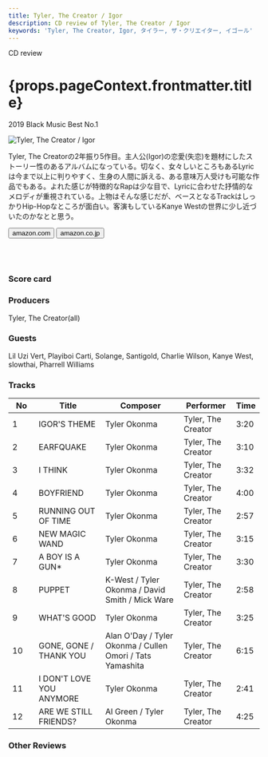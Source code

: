 ```yaml
---
title: Tyler, The Creator / Igor
description: CD review of Tyler, The Creator / Igor
keywords: 'Tyler, The Creator, Igor, タイラー, ザ・クリエイター, イゴール'
---
```





<p className="largeP">CD review</p>
<h1 className="h1--no--margin">{props.pageContext.frontmatter.title}</h1>
<p className="largeP"><Link to="/best50/2019/">2019 Black Music Best No.1</Link></p>

<Row  className="image-card-group">
	<Column colMd={"3"} colLg={"4"} noGutterMdLeft="">
       <ImageCard>

![Tyler, The Creator / Igor](../../images/cd/tyler4L.jpg) 

</ImageCard>
	</Column>
	<Column colMd={"4"} colLg={"8"} noGutterMdLeft="">
	<p>
	Tyler, The Creatorの2年振り5作目。主人公(Igor)の恋愛(失恋)を題材にしたストーリー性のあるアルバムになっている。切なく、女々しいところもあるLyricは今まで以上に判りやすく、生身の人間に訴える、ある意味万人受けも可能な作品でもある。よれた感じが特徴的なRapは少な目で、Lyricに合わせた抒情的なメロディが重視されている。上物はそんな感じだが、ベースとなるTrackはしっかりHip-Hopなところが面白い。客演もしているKanye Westの世界に少し近づいたのかなとと思う。
	</p>
	<div>
	  <Button href="https://amzn.to/2ZUcrUO" kind="primary" size="small" renderIcon={ArrowUpRight24}>
      amazon.com
    </Button>
    <Button href="https://amzn.to/3gCXIDn" kind="secondary" size="small" renderIcon={ArrowUpRight24}>
      amazon.co.jp
    </Button>
	</div>
	<a style="display:inline-block;overflow:hidden;background:url(https://linkmaker.itunes.apple.com/ja-jp/lockup.svg?releaseDate=2019-05-17&kind=album&bubble=apple_music&style=mono-black) no-repeat;width:180px;height:45px;" href="https://geo.music.apple.com/jp/album/igor/1463409338?mt=1&app=music&ls=1&at=11lcug"></a>
	<a style="display:inline-block;overflow:hidden;background:url(https://linkmaker.itunes.apple.com/ja-jp/badge-lrg.svg?releaseDate=2019-05-17T00:00:00Z&kind=album&bubble=itunes_music) no-repeat;width:140px;height:45px;" href="https://geo.music.apple.com/jp/album/igor/1463409338?app=itunes&at=11lcug"></a>
	</Column>
</Row>
<Row >
	<Column colMd={"4"} colLg={"4"} noGutterMdLeft="">
<div>
    <h3>Score card</h3>
	<SliderJS1 value="3" />
    <SliderJS2 value="1" />
	<SliderJS3 value="1" />
    <SliderJS4 value="9" />
</div>
</Column>
<Column colMd={"8"} colLg={"8"} noGutterMdLeft="">
<div>
<h3>Producers</h3>
<p>Tyler, The Creator(all)
</p>
<h3>Guests</h3>
<p>Lil Uzi Vert, Playiboi Carti, Solange, Santigold, Charlie Wilson, Kanye West, slowthai, Pharrell Williams
</p>
</div>
</Column>
</Row>

<h3>Tracks</h3>

| No  |	Title	                 | Composer  		                                         |	Performer         |	Time |
| --- |	------------------------ | --------------------------------------------------------- | ------------------ |	---- |
| 1   |	IGOR'S THEME	         | Tyler Okonma	                                             | Tyler, The Creator |	3:20 |
| 2   |	EARFQUAKE	             | Tyler Okonma	                                             | Tyler, The Creator |	3:10 |
| 3   |	I THINK	                 | Tyler Okonma	                                             | Tyler, The Creator |	3:32 |
| 4   |	BOYFRIEND	             | Tyler Okonma	                                             | Tyler, The Creator |	4:00 |
| 5   |	RUNNING OUT OF TIME	     | Tyler Okonma	                                             | Tyler, The Creator |	2:57 |
| 6   |	NEW MAGIC WAND	         | Tyler Okonma	                                             | Tyler, The Creator |	3:15 |
| 7   |	A BOY IS A GUN*	         | Tyler Okonma	                                             | Tyler, The Creator |	3:30 |
| 8   |	PUPPET	                 | K-West / Tyler Okonma / David Smith / Mick Ware	         | Tyler, The Creator |	2:58 |
| 9   |	WHAT'S GOOD	             | Tyler Okonma	                                             | Tyler, The Creator |	3:25 |
| 10　|	GONE, GONE / THANK YOU   | Alan O'Day / Tyler Okonma / Cullen Omori / Tats Yamashita | Tyler, The Creator |	6:15 |
| 11　|	I DON'T LOVE YOU ANYMORE | Tyler Okonma	                                             | Tyler, The Creator |	2:41 |
| 12　|	ARE WE STILL FRIENDS?    | Al Green / Tyler Okonma	                                 | Tyler, The Creator |	4:25 |

<h3>Other Reviews</h3>

<Row>
<Column colMd={3} colLg={3} noGutterMdLeft>
<Review1 />
</Column>
</Row>